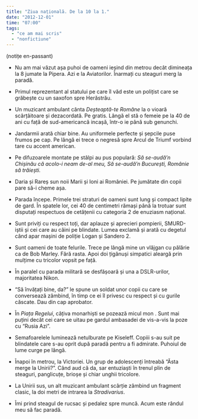 ```yaml
---
title: "Ziua națională. De la 10 la 1."
date: "2012-12-01"
time: "07:00"
tags:
  - "ce am mai scris"
  - "nonfictiune"
---
```

(notițe en-passant)

-   Nu am mai văzut așa puhoi de oameni ieșind din metrou decât dimineața la 8 jumate la Pipera. Azi e la Aviatorilor. Înarmați cu steaguri merg la paradă.

-   Primul reprezentant al statului pe care îl văd este un polițist care se grăbește cu un saxofon spre Herăstrău.

-   Un muzicant ambulant cânta *Deșteaptă-te Române* la o vioară scârțâitoare și dezacordată. Pe gratis. Lângă el stă o femeie pe la 40 de ani cu față de sud-americancă incașă, într-o ie până sub genunchi.

-   Jandarmii arată chiar bine. Au uniformele perfecte și șepcile puse frumos pe cap. Pe lângă ei trece o negresă spre Arcul de Triumf vorbind tare cu accent american.

-   Pe difuzoarele montate pe stâlpi au pus populară: *Să se-audă'n Chișinău că acolo-i neam de-al meu, Să se-audă'n București, Românie să trăiești.*

-   Daria și Rareș sun noii Marii și Ioni ai României. Pe jumătate din copii pare să-i cheme așa.

-   Parada începe. Primele trei straturi de oameni sunt lung și compact lipite de gard. În spatele lor, cei 40 de centimetri rămași până la trotuar sunt disputați respectuos de cetățenii cu categoria 2 de enuziasm național.

-   Sunt priviți cu respect toți, dar aplauze și aprecieri pompierii, SMURD-iștii și cei care au câini pe blindate. Lumea exclamă și arată cu degetul când apar mașini de poliție Logan și Sandero 2.

-   Sunt oameni de toate felurile. Trece pe lângă mine un vlăjgan cu pălărie ca de Bob Marley. Fără rasta. Apoi doi țigănuși simpatici aleargă prin mulțime cu tricolor vopsit pe față.

-   În paralel cu parada militară se desfășoară și una a DSLR-urilor, majoritatea Nikon.

-   "Să învățați bine, da?" le spune un soldat unor copii cu care se conversează zâmbind, în timp ce ei îl privesc cu respect și cu gurile căscate. Dau din cap aprobator.

-   În *Piața Regelui*, câțiva monarhiști se pozează micul mon . Sunt mai puțini decât cei care se uitau pe gardul ambasadei de vis-a-vis la poze cu "Rusia Azi".

-   Semafoarelele luminează netulburate pe Kiseleff. Copiii s-au suit pe blindatele care s-au oprit după paradă pentru a fi admirate. Puhoiul de lume curge pe lângă.

-   Înapoi în metrou, la Victoriei. Un grup de adolescenți întreabă "Ăsta merge la Unirii?". Când aud că da, sar entuziaști în trenul plin de steaguri, panglicuțe, brioșe și chiar unghii tricolore.

-   La Unirii sus, un alt muzicant ambulant scârție zâmbind un fragment clasic, la doi metri de intrarea la *Stradivarius*.

-   Îmi prind steagul de rucsac și pedalez spre muncă. Acum este rândul meu să fac paradă.